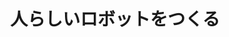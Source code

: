 ﻿---
title: "人らしいロボットをつくる"
category: "工学院"
vol: "58"
interviewee: "長谷川 修 "
url: ""
tags: []
pdf: "58-2.pdf"
career: ""
preface: "人らしい学習を実現するため、新たな画像認識システム「SOINN」を用い、自分で見聞きして物の概念を習得していくヒュ－マノイドロボットを作成しているである。"
---
